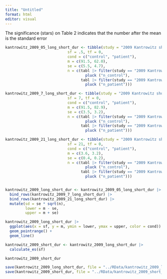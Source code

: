 ```yaml
---
title: "Untitled"
format: html
editor: visual
---
```


The significance (stars) on Table 2 indicates that the number after the mean is the standard error

```r
kantrowitz_2009_05_long_short_dur <- tibble(study = "2009 Kantrowitz short dur", 
                            sf = .5, tf = 0, 
                            cond = c("control", "patient"), 
                            m = c(91.5, 62.0), 
                            se = c(5.5, 4.7), 
                            n = c(tabl |> filter(study == "2009 Kantrowitz") |> 
                                    pluck ("n_control"),
                                  tabl |> filter(study == "2009 Kantrowitz") |> 
                                    pluck ("n_patient")))

kantrowitz_2009_7_long_short_dur <- tibble(study = "2009 Kantrowitz short dur", 
                            sf = 7, tf = 0, 
                            cond = c("control", "patient"), 
                            m = c(91.5, 82.9), 
                            se = c(3.5, 3.2), 
                            n = c(tabl |> filter(study == "2009 Kantrowitz") |> 
                                    pluck ("n_control"),
                                  tabl |> filter(study == "2009 Kantrowitz") |> 
                                    pluck ("n_patient")))

kantrowitz_2009_21_long_short_dur <- tibble(study = "2009 Kantrowitz short dur", 
                            sf = 21, tf = 0, 
                            cond = c("control", "patient"), 
                            m = c(3.6, 3.2), 
                            se = c(0.4, 0.2), 
                            n = c(tabl |> filter(study == "2009 Kantrowitz") |> 
                                    pluck ("n_control"),
                                  tabl |> filter(study == "2009 Kantrowitz") |> 
                                    pluck ("n_patient")))


kantrowitz_2009_long_short_dur <- kantrowitz_2009_05_long_short_dur |> 
  bind_rows(kantrowitz_2009_7_long_short_dur) |> 
  bind_rows(kantrowitz_2009_21_long_short_dur) |> 
  mutate(sd = se * sqrt(n), 
         lower = m - se, 
         upper = m + se) 

kantrowitz_2009_long_short_dur |>
  ggplot(aes(x = sf, y = m, ymin = lower, ymax = upper, color = cond)) +
  geom_pointrange() +
  geom_line()
```

```r
kantrowitz_2009_short_dur <- kantrowitz_2009_long_short_dur |> 
  calculate_es(sf)

kantrowitz_2009_short_dur
```

```r
save(kantrowitz_2009_long_short_dur, file = "../RData/kantrowitz_2009_long_short_dur.RData")
save(kantrowitz_2009_short_dur, file = "../RData/kantrowitz_2009_short_dur.RData")
```

